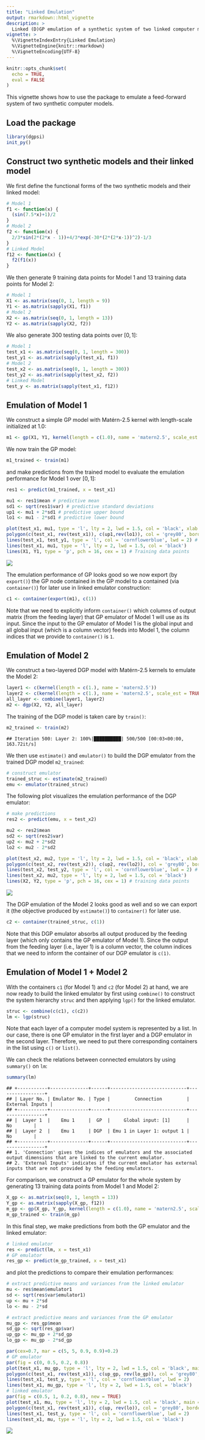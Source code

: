 ```yaml
---
title: "Linked Emulation"
output: rmarkdown::html_vignette
description: >
  Linked (D)GP emulation of a synthetic system of two linked computer models.
vignette: >
  %\VignetteIndexEntry{Linked Emulation}
  %\VignetteEngine{knitr::rmarkdown}
  %\VignetteEncoding{UTF-8}
---
```


```r
knitr::opts_chunk$set(
  echo = TRUE,
  eval = FALSE
)
```

This vignette shows how to use the package to emulate a feed-forward system of two synthetic computer models.

## Load the package

```r
library(dgpsi)
init_py()
```

## Construct two synthetic models and their linked model

We first define the functional forms of the two synthetic models and their linked model:

```r
# Model 1
f1 <- function(x) {
  (sin(7.5*x)+1)/2
}
# Model 2
f2 <- function(x) {
  2/3*sin(2*(2*x - 1))+4/3*exp(-30*(2*(2*x-1))^2)-1/3  
}
# Linked Model 
f12 <- function(x) {
  f2(f1(x))
}
```

We then generate 9 training data points for Model 1 and 13 training data points for Model 2:

```r
# Model 1
X1 <- as.matrix(seq(0, 1, length = 9))
Y1 <- as.matrix(sapply(X1, f1))
# Model 2
X2 <- as.matrix(seq(0, 1, length = 13))
Y2 <- as.matrix(sapply(X2, f2))
```

We also generate 300 testing data points over $[0,1]$:

```r
# Model 1
test_x1 <- as.matrix(seq(0, 1, length = 300))
test_y1 <- as.matrix(sapply(test_x1, f1))
# Model 2
test_x2 <- as.matrix(seq(0, 1, length = 300))
test_y2 <- as.matrix(sapply(test_x2, f2))
# Linked Model
test_y <- as.matrix(sapply(test_x1, f12))
```

## Emulation of Model 1

We construct a simple GP model with Matérn-2.5 kernel with length-scale initialized at 1.0:

```r
m1 <- gp(X1, Y1, kernel(length = c(1.0), name = 'matern2.5', scale_est = TRUE))
```

We now train the GP model:

```r
m1_trained <- train(m1)
```

and make predictions from the trained model to evaluate the emulation performance for Model 1 over $[0,1]$:

```r
res1 <- predict(m1_trained, x = test_x1)

mu1 <- res1$mean # predictive mean
sd1 <- sqrt(res1$var) # predictive standard deviations
up1 <- mu1 + 2*sd1 # predictive upper bound
lo1 <- mu1 - 2*sd1 # predictive lower bound

plot(test_x1, mu1, type = 'l', lty = 2, lwd = 1.5, col = 'black', xlab = 'x1', cex.axis = 1, cex.lab = 1, ylab = 'y1 (x2)', ylim = c(-0.2,1.2))  # predictive means 
polygon(c(test_x1, rev(test_x1)), c(up1,rev(lo1)), col = 'grey80', border = F) # predictive bounds
lines(test_x1, test_y1, type = 'l', col = 'cornflowerblue', lwd = 2) # Underlying truth
lines(test_x1, mu1, type = 'l', lty = 2, lwd = 1.5, col = 'black')
lines(X1, Y1, type = 'p', pch = 16, cex = 1) # Training data points
```

![](images/model_1.png)

The emulation performance of GP looks good so we now export (by `export()`) the GP node contained in the GP model to a contained (via `container()`) for later use in linked emulator construction:

```r
c1 <- container(export(m1), c(1))
```

Note that we need to explicitly inform `container()` which columns of output matrix (from the feeding layer) that GP emulator of Model 1 will use as its input. Since the input to the GP emulator of Model 1 is the global input and all global input (which is a column vector) feeds into Model 1, the column indices that we provide to `container()` is `1`.

## Emulation of Model 2

We construct a two-layered DGP model with Matérn-2.5 kernels to emulate the Model 2:

```r
layer1 <- c(kernel(length = c(1.), name = 'matern2.5'))
layer2 <- c(kernel(length = c(1.), name = 'matern2.5', scale_est = TRUE))
all_layer <- combine(layer1, layer2)
m2 <- dgp(X2, Y2, all_layer)
```

The training of the DGP model is taken care by `train()`:

```r
m2_trained <- train(m2)
```

```
## Iteration 500: Layer 2: 100%|██████████| 500/500 [00:03<00:00, 163.72it/s]
```

We then use `estimate()` and `emulator()` to build the DGP emulator from the trained DGP model `m2_trained`:

```r
# construct emulator
trained_struc <- estimate(m2_trained)
emu <- emulator(trained_struc)
```

The following plot visualizes the emulation performance of the DGP emulator:

```r
# make predictions
res2 <- predict(emu, x = test_x2)

mu2 <- res2$mean
sd2 <- sqrt(res2$var)
up2 <- mu2 + 2*sd2
lo2 <- mu2 - 2*sd2

plot(test_x2, mu2, type = 'l', lty = 2, lwd = 1.5, col = 'black', xlab = 'x2 (y1)', cex.axis = 1, cex.lab = 1, ylab = 'y2', ylim = c(-1.2,1.7))  # predictive means 
polygon(c(test_x2, rev(test_x2)), c(up2, rev(lo2)), col = 'grey80', border = F) # predictive bounds
lines(test_x2, test_y2, type = 'l', col = 'cornflowerblue', lwd = 2) # underlying truth
lines(test_x2, mu2, type = 'l', lty = 2, lwd = 1.5, col = 'black')
lines(X2, Y2, type = 'p', pch = 16, cex = 1) # training data points
```

![](images/model_2.png)

The DGP emulation of the Model 2 looks good as well and so we can export it (the objective produced by `estimate()`) to `container()` for later use.

```r
c2 <- container(trained_struc, c(1))
```

Note that this DGP emulator absorbs all output produced by the feeding layer (which only contains the GP emulator of Model 1). Since the output from the feeding layer (i.e., layer 1) is a column vector, the column indices that we need to inform the container of our DGP emulator is `c(1)`.

## Emulation of Model 1 + Model 2

With the containers `c1` (for Model 1) and `c2` (for Model 2) at hand, we are now ready to build the linked emulator by first using `combine()` to construct the system hierarchy `struc` and then applying `lgp()` for the linked emulator.  

```r
struc <- combine(c(c1), c(c2))
lm <- lgp(struc)
```

Note that each layer of a computer model system is represented by a list. In our case, there is one GP emulator in the first layer and a DGP emulator in the second layer. Therefore, we need to put there corresponding containers in the list using `c()` or `list()`.

We can check the relations between connected emulators by using `summary()` on `lm`:

```r
summary(lm)
```

```
## +-----------+--------------+------+----------------------------+-----------------+
## | Layer No. | Emulator No. | Type |         Connection         | External Inputs |
## +-----------+--------------+------+----------------------------+-----------------+
## |  Layer 1  |    Emu 1     |  GP  |     Global input: [1]      |       No        |
## |  Layer 2  |    Emu 1     | DGP  | Emu 1 in Layer 1: output 1 |       No        |
## +-----------+--------------+------+----------------------------+-----------------+
## 1. 'Connection' gives the indices of emulators and the associated output dimensions that are linked to the current emulator.
## 2. 'External Inputs' indicates if the current emulator has external inputs that are not provided by the feeding emulators.
```

For comparison, we construct a GP emulator for the whole system by generating 13 training data points from Model 1 and Model 2:

```r
X_gp <- as.matrix(seq(0, 1, length = 13))
Y_gp <- as.matrix(sapply(X_gp, f12))
m_gp <- gp(X_gp, Y_gp, kernel(length = c(1.0), name = 'matern2.5', scale_est = TRUE))
m_gp_trained <- train(m_gp)
```

In this final step, we make predictions from both the GP emulator and the linked emulator:

```r
# linked emulator
res <- predict(lm, x = test_x1)
# GP emulator
res_gp <- predict(m_gp_trained, x = test_x1)
```

and plot the predictions to compare their emulation performances:

```r
# extract predictive means and variances from the linked emulator
mu <- res$mean$emulator1
sd <- sqrt(res$var$emulator1)
up <- mu + 2*sd
lo <- mu - 2*sd

# extract predictive means and variances from the GP emulator
mu_gp <- res_gp$mean
sd_gp <- sqrt(res_gp$var)
up_gp <- mu_gp + 2*sd_gp
lo_gp <- mu_gp - 2*sd_gp

par(cex=0.7, mar = c(5, 5, 0.9, 0.9)+0.2)
# GP emulator
par(fig = c(0, 0.5, 0.2, 0.8))
plot(test_x1, mu_gp, type = 'l', lty = 2, lwd = 1.5, col = 'black', main = "GP Emulator", xlab = 'x1', ylab = 'y2', ylim=c(-1.7,1.7))
polygon(c(test_x1, rev(test_x1)), c(up_gp, rev(lo_gp)), col = 'grey80', border = F)
lines(test_x1, test_y, type = 'l', col = 'cornflowerblue', lwd = 2) 
lines(test_x1, mu_gp, type = 'l', lty = 2, lwd = 1.5, col = 'black')
# linked emulator
par(fig = c(0.5, 1, 0.2, 0.8), new = TRUE)
plot(test_x1, mu, type = 'l', lty = 2, lwd = 1.5, col = 'black', main = "Linked Emulator", xlab = 'x1', ylab = 'y2', ylim=c(-1.7,1.7))
polygon(c(test_x1, rev(test_x1)), c(up, rev(lo)), col = 'grey80', border = F)
lines(test_x1, test_y, type = 'l', col = 'cornflowerblue', lwd = 2) 
lines(test_x1, mu, type = 'l', lty = 2, lwd = 1.5, col = 'black')
```

![](images/linked_plot.png)
